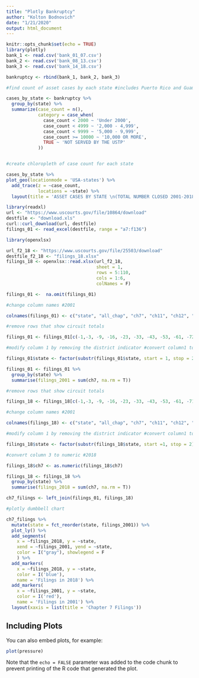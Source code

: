 ```yaml
---
title: "Plotly Bankruptcy"
author: "Kolton Bodnovich"
date: "1/21/2020"
output: html_document
---
```


```r
knitr::opts_chunk$set(echo = TRUE)
library(plotly)
bank_1 <- read.csv('bank_01_07.csv')
bank_2 <- read.csv('bank_08_13.csv')
bank_3 <- read.csv('bank_14_18.csv')

bankruptcy <- rbind(bank_1, bank_2, bank_3)
```

```r

#find count of asset cases by each state #includes Puerto Rico and Guam, does NOT include North Carolina and Alabama 

cases_by_state <- bankruptcy %>% 
  group_by(state) %>% 
  summarize(case_count = n(),
            category = case_when(
              case_count < 2000 ~ 'Under 2000', 
              case_count < 4999 ~ '2,000 - 4,999',
              case_count < 9999 ~ '5,000 - 9,999', 
              case_count >= 10000 ~ '10,000 OR MORE', 
              TRUE ~ 'NOT SERVED BY THE USTP'
            )) 


#create chloropleth of case count for each state 

cases_by_state %>% 
plot_geo(locationmode = 'USA-states') %>% 
  add_trace(z = ~case_count, 
            locations = ~state) %>% 
  layout(title = 'ASSET CASES BY STATE \n(TOTAL NUMBER CLOSED 2001-2018)', geo = list(scope = 'usa'))

```



```r
library(readxl)
url <- "https://www.uscourts.gov/file/10864/download"
destfile <- "download.xls"
curl::curl_download(url, destfile)
filings_01 <- read_excel(destfile, range = "a7:f136")

library(openxlsx)

url_f2_18 <- "https://www.uscourts.gov/file/25503/download"
destfile_f2_18 <- "filings_18.xlsx"
filings_18 <- openxlsx::read.xlsx(url_f2_18,
                                  sheet = 1, 
                                  rows = 5:110,
                                  cols = 1:6,
                                  colNames = F)

filings_01 <-  na.omit(filings_01)

#change column names #2001

colnames(filings_01) <- c("state", "all_chap", "ch7", "ch11", "ch12", "ch3")

#remove rows that show circuit totals

filings_01 <- filings_01[c(-1,-3, -9, -16, -23, -33, -43, -53, -61, -72, -88, -97), ]

#modify column 1 by removing the district indicator #convert column1 to factors

filings_01$state <- factor(substr(filings_01$state, start = 1, stop = 2))

filings_01 <- filings_01 %>% 
  group_by(state) %>% 
  summarise(filings_2001 = sum(ch7, na.rm = T))

#remove rows that show circuit totals

filings_18 <- filings_18[c(-1,-3, -9, -16, -23, -33, -43, -53, -61, -71, -87, -96), ]

#change column names #2001

colnames(filings_18) <- c("state", "all_chap", "ch7", "ch11", "ch12", "ch3")

#modify column 1 by removing the district indicator #convert column1 to factors

filings_18$state <- factor(substr(filings_18$state, start =1, stop = 2))

#convert column 3 to numeric #2018

filings_18$ch7 <- as.numeric(filings_18$ch7)

filings_18 <- filings_18 %>% 
  group_by(state) %>% 
  summarise(filings_2018 = sum(ch7, na.rm = T))

ch7_filings <- left_join(filings_01, filings_18)

#plotly dumbbell chart

ch7_filings %>% 
  mutate(state = fct_reorder(state, filings_2001)) %>% 
  plot_ly() %>% 
  add_segments(
    x = ~filings_2018, y = ~state, 
    xend = ~filings_2001, yend = ~state, 
    color = I("gray"), showlegend = F
    ) %>% 
  add_markers(
    x = ~filings_2018, y = ~state, 
    color = I('blue'), 
    name = 'Filings in 2018') %>% 
  add_markers(
    x = ~filings_2001, y = ~state, 
    color = I('red'), 
    name = 'Filings in 2001') %>% 
  layout(xaxis = list(title = 'Chapter 7 Filings'))

```

## Including Plots

You can also embed plots, for example:

```r
plot(pressure)
```

Note that the `echo = FALSE` parameter was added to the code chunk to prevent printing of the R code that generated the plot.
